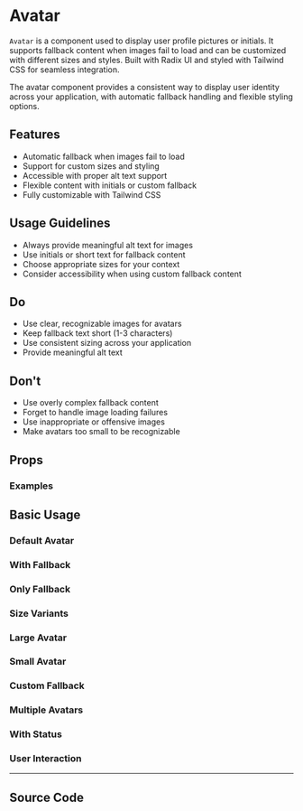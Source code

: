 
<Meta of={AvatarStories} />

# Avatar

`Avatar` is a component used to display user profile pictures or initials. It supports fallback content when images fail to load and can be customized with different sizes and styles. Built with Radix UI and styled with Tailwind CSS for seamless integration.

The avatar component provides a consistent way to display user identity across your application, with automatic fallback handling and flexible styling options.

## Features

- Automatic fallback when images fail to load
- Support for custom sizes and styling
- Accessible with proper alt text support
- Flexible content with initials or custom fallback
- Fully customizable with Tailwind CSS

## Usage Guidelines

- Always provide meaningful alt text for images
- Use initials or short text for fallback content
- Choose appropriate sizes for your context
- Consider accessibility when using custom fallback content

## Do

- Use clear, recognizable images for avatars
- Keep fallback text short (1-3 characters)
- Use consistent sizing across your application
- Provide meaningful alt text

## Don't

- Use overly complex fallback content
- Forget to handle image loading failures
- Use inappropriate or offensive images
- Make avatars too small to be recognizable

## Props

<Controls of={AvatarStories.Default} />

### Examples

## Basic Usage

### Default Avatar

<Canvas of={AvatarStories.Default} />

### With Fallback

<Canvas of={AvatarStories.WithFallback} />

### Only Fallback

<Canvas of={AvatarStories.OnlyFallback} />

### Size Variants

### Large Avatar

<Canvas of={AvatarStories.Large} />

### Small Avatar

<Canvas of={AvatarStories.Small} />

### Custom Fallback

<Canvas of={AvatarStories.CustomFallback} />

### Multiple Avatars

<Canvas of={AvatarStories.MultipleAvatars} />

### With Status

<Canvas of={AvatarStories.WithStatus} />

### User Interaction

<Canvas of={AvatarStories.UserInteraction} />

---

## Source Code

<Source of={AvatarStories.Default} language='tsx' />
